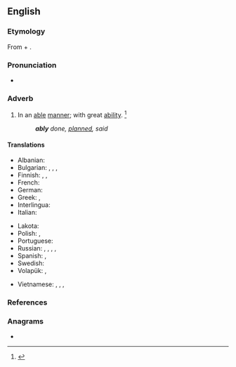 {{also|-ably}}
==English==

===Etymology===
From {{etyl|enm|en}} {{m|enm|able}} + {{m|en|-ly|}}.

===Pronunciation===
* {{a|US}} {{IPA|/ˈeɪ.bli/|/ˈeɪ.bə.li/|lang=en}}

===Adverb===
{{en-adv}}

# In an [[able]] [[manner]]; with great [[ability]]. {{defdate|First attested around 1350 to 1470.}}<ref name=SOED>{{R:SOED5|page=6}}</ref>
#: '''''ably''' done, [[planned]], said''

====Translations====
{{trans-top|with great ability}}
* Albanian: {{t|sq|i afte}}
* Bulgarian: {{t+|bg|умело}}, {{t+|bg|ловко}}, {{t+|bg|сръчно}}, {{t+|bg|компетентно}}
* Finnish: {{t+|fi|pontevasti}}, {{t+|fi|taitavasti}}, {{t+|fi|hyvin}}
* French: {{t+|fr|habilement}}
* German: {{t+|de|fähig}}
* Greek: {{t+|el|ικανά}}, {{t+|el|άξια}}
* Interlingua: {{t|ia|habilemente}}
* Italian: {{t+|it|abilmente}}
{{trans-mid}}
* Lakota: {{t|lkt|waṡ'ágya}}
* Polish: {{t+|pl|umiejętnie}}, {{t+|pl|zręcznie}}
* Portuguese: {{t+|pt|habilmente}}
* Russian: {{t+|ru|уме́ло}}, {{t+|ru|ло́вко}}, {{t+|ru|иску́сно}}, {{t+|ru|компете́нтно}}, {{t+|ru|квалифици́рованно}}
* Spanish: {{t+|es|capaz}}, {{t+|es|hábilmente}}
* Swedish: {{t+|sv|skickligt}}
* Volapük: {{t|vo|fägiko}}, {{t|vo|fägo}}
{{trans-bottom}}

{{checktrans-top}}
* Vietnamese: {{t-check|vi|có khả năng}}, {{t+check|vi|có tài}}, {{t+check|vi|khéo léo}}, {{t+check|vi|tài tình}}
{{trans-mid}}
{{trans-bottom}}

===References===
<references/>

===Anagrams===
* {{anagrams|en|a=ably|Alby|Blay|blay}}